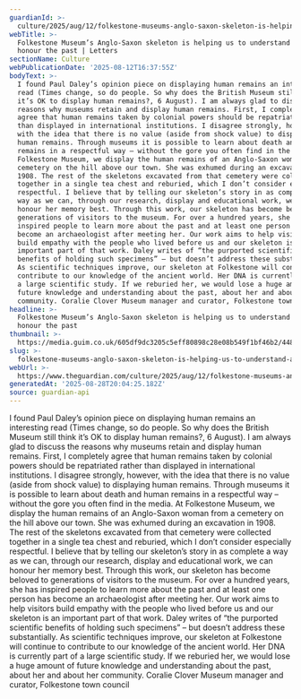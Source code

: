 ```yaml
---
guardianId: >-
  culture/2025/aug/12/folkestone-museums-anglo-saxon-skeleton-is-helping-us-to-understand-and-honour-the-past
webTitle: >-
  Folkestone Museum’s Anglo-Saxon skeleton is helping us to understand and
  honour the past | Letters
sectionName: Culture
webPublicationDate: '2025-08-12T16:37:55Z'
bodyText: >-
  I found Paul Daley’s opinion piece on displaying human remains an interesting
  read (Times change, so do people. So why does the British Museum still think
  it’s OK to display human remains?, 6 August). I am always glad to discuss the
  reasons why museums retain and display human remains. First, I completely
  agree that human remains taken by colonial powers should be repatriated rather
  than displayed in international institutions. I disagree strongly, however,
  with the idea that there is no value (aside from shock value) to displaying
  human remains. Through museums it is possible to learn about death and human
  remains in a respectful way – without the gore you often find in the media. At
  Folkestone Museum, we display the human remains of an Anglo-Saxon woman from a
  cemetery on the hill above our town. She was exhumed during an excavation in
  1908. The rest of the skeletons excavated from that cemetery were collected
  together in a single tea chest and reburied, which I don’t consider especially
  respectful. I believe that by telling our skeleton’s story in as complete a
  way as we can, through our research, display and educational work, we can
  honour her memory best. Through this work, our skeleton has become beloved to
  generations of visitors to the museum. For over a hundred years, she has
  inspired people to learn more about the past and at least one person has
  become an archaeologist after meeting her. Our work aims to help visitors
  build empathy with the people who lived before us and our skeleton is an
  important part of that work. Daley writes of “the purported scientific
  benefits of holding such specimens” – but doesn’t address these substantially.
  As scientific techniques improve, our skeleton at Folkestone will continue to
  contribute to our knowledge of the ancient world. Her DNA is currently part of
  a large scientific study. If we reburied her, we would lose a huge amount of
  future knowledge and understanding about the past, about her and about her
  community. Coralie Clover Museum manager and curator, Folkestone town council
headline: >-
  Folkestone Museum’s Anglo-Saxon skeleton is helping us to understand and
  honour the past
thumbnail: >-
  https://media.guim.co.uk/605df9dc3205c5eff80898c28e08b549f1bf46b2/448_0_4680_3744/500.jpg
slug: >-
  folkestone-museums-anglo-saxon-skeleton-is-helping-us-to-understand-and-honour-the-past-or-letters
webUrl: >-
  https://www.theguardian.com/culture/2025/aug/12/folkestone-museums-anglo-saxon-skeleton-is-helping-us-to-understand-and-honour-the-past
generatedAt: '2025-08-28T20:04:25.182Z'
source: guardian-api
---
```

I found Paul Daley’s opinion piece on displaying human remains an interesting read (Times change, so do people. So why does the British Museum still think it’s OK to display human remains?, 6 August). I am always glad to discuss the reasons why museums retain and display human remains. First, I completely agree that human remains taken by colonial powers should be repatriated rather than displayed in international institutions. I disagree strongly, however, with the idea that there is no value (aside from shock value) to displaying human remains. Through museums it is possible to learn about death and human remains in a respectful way – without the gore you often find in the media. At Folkestone Museum, we display the human remains of an Anglo-Saxon woman from a cemetery on the hill above our town. She was exhumed during an excavation in 1908. The rest of the skeletons excavated from that cemetery were collected together in a single tea chest and reburied, which I don’t consider especially respectful. I believe that by telling our skeleton’s story in as complete a way as we can, through our research, display and educational work, we can honour her memory best. Through this work, our skeleton has become beloved to generations of visitors to the museum. For over a hundred years, she has inspired people to learn more about the past and at least one person has become an archaeologist after meeting her. Our work aims to help visitors build empathy with the people who lived before us and our skeleton is an important part of that work. Daley writes of “the purported scientific benefits of holding such specimens” – but doesn’t address these substantially. As scientific techniques improve, our skeleton at Folkestone will continue to contribute to our knowledge of the ancient world. Her DNA is currently part of a large scientific study. If we reburied her, we would lose a huge amount of future knowledge and understanding about the past, about her and about her community. Coralie Clover Museum manager and curator, Folkestone town council

